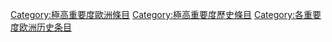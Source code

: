 {{catmore1|[[WikiProject:欧洲历史|WikiProject:欧洲历史]]}}
{{Articles by Importance|topic=欧洲历史|project=欧洲历史|format=toc}}
{{empty category}}
[[Category:極高重要度歐洲條目|Category:極高重要度歐洲條目]]
[[Category:極高重要度歷史條目|Category:極高重要度歷史條目]]
[[Category:各重要度欧洲历史条目|Category:各重要度欧洲历史条目]]